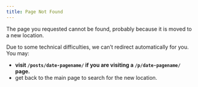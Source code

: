 ```yaml
---
title: Page Not Found
---
```


The page you requested cannot be found, probably because it is moved to a new location.

Due to some technical difficulties, we can't redirect automatically for you. You may:

- **visit `/posts/date-pagename/` if you are visiting a `/p/date-pagename/` page.**
- get back to the main page to search for the new location.